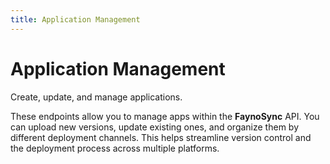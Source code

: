 ```yaml
---
title: Application Management
---
```

# Application Management

Create, update, and manage applications.

These endpoints allow you to manage apps within the **FaynoSync** API. You can upload new versions, update existing ones, and organize them by different deployment channels. This helps streamline version control and the deployment process across multiple platforms.